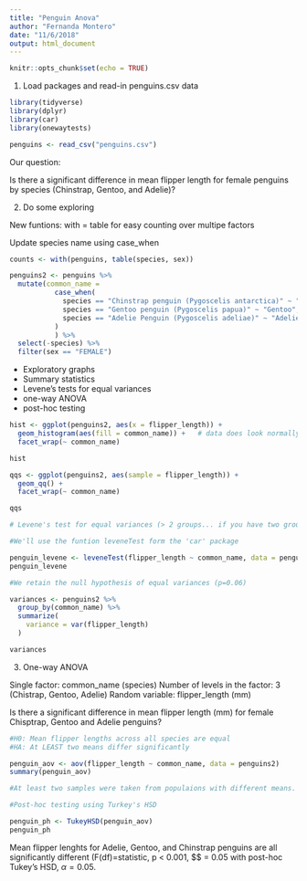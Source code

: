 ```yaml
---
title: "Penguin Anova"
author: "Fernanda Montero"
date: "11/6/2018"
output: html_document
---
```


```r
knitr::opts_chunk$set(echo = TRUE)
```

1. Load packages and read-in penguins.csv data
```r
library(tidyverse)
library(dplyr)
library(car)
library(onewaytests)

penguins <- read_csv("penguins.csv")

```

Our question:

Is there a significant difference in mean flipper length for female penguins by species (Chinstrap, Gentoo, and Adelie)?

2. Do some exploring

New funtions: with = table for easy counting over multipe factors

Update species name using case_when

```r

counts <- with(penguins, table(species, sex))

penguins2 <- penguins %>% 
  mutate(common_name =
           case_when(
             species == "Chinstrap penguin (Pygoscelis antarctica)" ~ "Chinstrap",
             species == "Gentoo penguin (Pygoscelis papua)" ~ "Gentoo",
             species == "Adelie Penguin (Pygoscelis adeliae)" ~ "Adelie"
           ) 
           ) %>% 
  select(-species) %>% 
  filter(sex == "FEMALE")


```

- Exploratory graphs
- Summary statistics
- Levene's tests for equal variances 
- one-way ANOVA
- post-hoc testing

```r

hist <- ggplot(penguins2, aes(x = flipper_length)) +
  geom_histogram(aes(fill = common_name)) +   # data does look normally distributed and 
  facet_wrap(~ common_name)

hist

qqs <- ggplot(penguins2, aes(sample = flipper_length)) +
  geom_qq() +  
  facet_wrap(~ common_name)

qqs

# Levene's test for equal variances (> 2 groups... if you have two groups, use the F-test for equal variances)

#We'll use the funtion leveneTest form the 'car' package

penguin_levene <- leveneTest(flipper_length ~ common_name, data = penguins2)
penguin_levene

#We retain the null hypothesis of equal variances (p=0.06)

variances <- penguins2 %>% 
  group_by(common_name) %>% 
  summarize(
    variance = var(flipper_length)
  )

variances

```

3. One-way ANOVA

Single factor: common_name (species)
Number of levels in the factor: 3 (Chistrap, Gentoo, Adelie)
Random variable: flipper_length (mm)

Is there a significant difference in mean flipper length (mm) for female Chisptrap, Gentoo and Adelie penguins?

```r

#H0: Mean flipper lengths across all species are equal
#HA: At LEAST two means differ significantly

penguin_aov <- aov(flipper_length ~ common_name, data = penguins2)
summary(penguin_aov)

#At least two samples were taken from populaions with different means. Which ones are different? All are different from each other? Or something else?

#Post-hoc testing using Turkey's HSD

penguin_ph <- TukeyHSD(penguin_aov)
penguin_ph

```

Mean flipper lenghts for Adelie, Gentoo, and Chinstrap penguins are all significantly different (F(df)=statistic, p < 0.001, $\alpha\$ = 0.05 with post-hoc Tukey's HSD, $\alpha = 0.05$.



